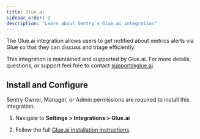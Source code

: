 ```yaml
---
title: Glue.ai
sidebar_order: 1
description: "Learn about Sentry's Glue.ai integration" 
---
```


The Glue.ai integration allows users to get notified about metrics alerts via Glue so that they can discuss and triage efficiently.

This integration is maintained and supported by Glue.ai. For more details, questions, or support feel free to contact support@glue.ai.

## Install and Configure

<Alert>

Sentry Owner, Manager, or Admin permissions are required to install this integration.

</Alert>

1. Navigate to **Settings > Integrations > Glue.ai**

2. Follow the full [Glue.ai installation instructions](https://docs.glue.ai/integrations/sentry-coming-soon).
